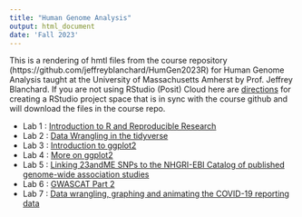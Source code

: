 ```yaml
---
title: "Human Genome Analysis"
output: html_document
date: 'Fall 2023'
---
```


This is a rendering of hmtl files from the course repository  (https://github.com/jeffreyblanchard/HumGen2023R) for Human Genome Analysis taught at the University of Massachusetts Amherst by Prof. Jeffrey Blanchard.  If you are not using RStudio (Posit) Cloud here are [directions](HumGen_github.html) for creating a RStudio project space that is in sync with the course github and will download the files in the course repo.

* Lab 1 : [Introduction to R and Reproducible Research](HumGen_Lab1_intro.html)
* Lab 2 : [Data Wrangling in the tidyverse](HumGen_Lab2_datawrangle.html)
* Lab 3 : [Introduction to ggplot2](HumGen_Lab3_datavis.html)
* Lab 4 : [More on ggplot2](HumGen_Lab4_pub_graphics.html)
* Lab 5 : [Linking 23andME SNPs to the NHGRI-EBI Catalog of published genome-wide association studies](HumGen_Lab5_gwcat.html)
* Lab 6 : [GWASCAT Part 2](HumGen_Lab6_gwascat.html)
* Lab 7 : [Data wrangling, graphing and animating the COVID-19 reporting data](HumGen_Lab7_covid.html)